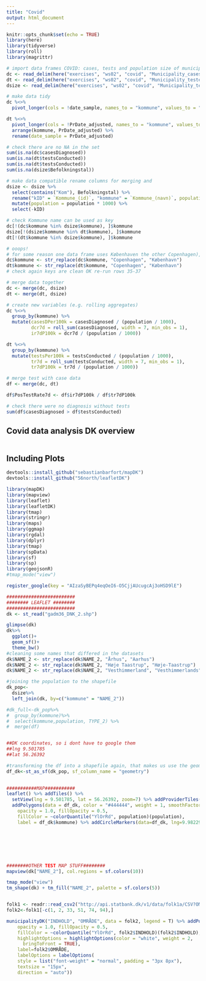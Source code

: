 ```yaml
---
title: "Covid"
output: html_document
---
```


```r
knitr::opts_chunk$set(echo = TRUE)
library(here)
library(tidyverse)
library(roll)
library(magrittr)

# import data frames COVID: cases, tests and population size of municipalities
dc <- read_delim(here("exercises", "ws02", "covid", "Municipality_cases_time_series.csv"), ";", escape_double = FALSE, trim_ws = TRUE)
dt <- read_delim(here("exercises", "ws02", "covid", "Municipality_tested_persons_time_series.csv"), ";", escape_double = FALSE, trim_ws = TRUE)
dsize <- read_delim(here("exercises", "ws02", "covid", "Municipality_test_pos.csv"), ";", escape_double = FALSE, trim_ws = TRUE)

# make data tidy
dc %<>% 
  pivot_longer(cols = !date_sample, names_to = "kommune", values_to = "casesDiagnosed") %>% arrange(kommune, date_sample)

dt %<>% 
  pivot_longer(cols = !PrDate_adjusted, names_to = "kommune", values_to = "testsConducted") %>%
  arrange(kommune, PrDate_adjusted) %>%
  rename(date_sample = PrDate_adjusted)

# check there are no NA in the set
sum(is.na(dc$casesDiagnosed))
sum(is.na(dt$testsConducted))
sum(is.na(dt$testsConducted))
sum(is.na(dsize$Befolkningstal))

# make data compatible rename columns for merging and
dsize <- dsize %>%
  select(contains("Kom"), Befolkningstal) %>%
  rename("kID" = `Kommune_(id)`, "kommune" = `Kommune_(navn)`, population = Befolkningstal) %>%
  mutate(population = population * 1000) %>%
  select(-kID)

# check Kommune name can be used as key
dc[!(dc$kommune %in% dsize$kommune), ]$kommune
dsize[!(dsize$kommune %in% dt$kommune), ]$kommune
dt[!(dt$kommune %in% dsize$kommune), ]$kommune

# ooops!
# for some reason one data frame uses Københaven the other Copenhagen),
dc$kommune <- str_replace(dc$kommune, "Copenhagen", "København")
dt$kommune <- str_replace(dt$kommune, "Copenhagen", "København")
# check again keys are clean OK re-run rows 35-37

# merge data together
dc <- merge(dc, dsize)
dt <- merge(dt, dsize)

# create new variables (e.g. rolling aggregates)
dc %<>% 
  group_by(kommune) %>%
  mutate(casesDPer100k = casesDiagnosed / (population / 1000), 
         dcr7d = roll_sum(casesDiagnosed, width = 7, min_obs = 1), 
         ir7dP100k = dcr7d / (population / 1000))

dt %<>% 
  group_by(kommune) %>% 
  mutate(testsPer100k = testsConducted / (population / 1000), 
         tr7d = roll_sum(testsConducted, width = 7, min_obs = 1), 
         tr7dP100k = tr7d / (population / 1000))

# merge test with case data
df <- merge(dc, dt)

df$PosTestRate7d <- df$ir7dP100k / df$tr7dP100k

# check there were no diagnosis without tests
sum(df$casesDiagnosed > df$testsConducted)
```

## Covid data analysis DK overview


```r

```

## Including Plots



```r
devtools::install_github("sebastianbarfort/mapDK")
devtools::install_github("56north/leafletDK")

library(mapDK)
library(mapview)
library(leaflet)
library(leafletDK)
library(tmap)
library(stringr)
library(maps)
library(ggmap)
library(rgdal)
library(dplyr)
library(tmap)
library(spData)
library(sf)
library(sp)
library(geojsonR)
#tmap_mode("view")

register_google(key = "AIzaSyBEPq4eqOeI6-O5CjjAUcugcAj3oHSD9lE")

#########################
######## LEAFLET ########
#########################
dk <- st_read("gadm36_DNK_2.shp")

glimpse(dk)
dk%>%
  ggplot()+
  geom_sf()+
  theme_bw()
#cleaning some names that differed in the datasets
dk$NAME_2 <- str_replace(dk$NAME_2, "Århus", "Aarhus")
dk$NAME_2 <- str_replace(dk$NAME_2, "Høje Taastrup", "Høje-Taastrup")
dk$NAME_2 <- str_replace(dk$NAME_2, "Vesthimmerland", "Vesthimmerlands")

#joining the population to the shapefile
dk_pop<-
  dsize%>%
  left_join(dk, by=c("kommune" = "NAME_2"))

#dk_full<-dk_pop%>%
#  group_by(kommune)%>%
#  select(kommune,population, TYPE_2) %>%
#  merge(df)


##DK coordinates, so i dont have to google them
##lng 9.501785
##lat 56.26392

#transforming the df into a shapefile again, that makes us use the geometry points
df_dk<-st_as_sf(dk_pop, sf_column_name = "geometry")

 
###########MAP###########
leaflet() %>% addTiles() %>% 
  setView(lng = 9.501785, lat = 56.26392, zoom=7) %>% addProviderTiles(providers$CartoDB.Positron) %>%
  addPolygons(data = df_dk, color = "#444444", weight = 1, smoothFactor = 0.5,
    opacity = 1.0, fillOpacity = 0.5,
    fillColor = ~colorQuantile("YlOrRd", population)(population),
    label = df_dk$kommune) %>% addCircleMarkers(data=df_dk, lng=9.98229, lat=57.46417, popup = ~as.character(population), label = ~as.character(kommune)) #at the moment shows hjørrings population - it's because it's the last entry in the data.frame







########OTHER TEST MAP STUFF########
mapview(dk["NAME_2"], col.regions = sf.colors(10))

tmap_mode("view")
tm_shape(dk) + tm_fill("NAME_2", palette = sf.colors(5))


folk1 <- readr::read_csv2("http://api.statbank.dk/v1/data/folk1a/CSV?OMR%C3%85DE=*")
folk2<-folk1[-c(1, 2, 33, 51, 74, 94),]

municipalityDK("INDHOLD", "OMRÅDE", data = folk2, legend = T) %>% addPolygons(color = "#444444", weight = 1, smoothFactor = 0.5,
    opacity = 1.0, fillOpacity = 0.5,
    fillColor = ~colorQuantile("YlOrRd", folk2$INDHOLD)(folk2$INDHOLD),
    highlightOptions = highlightOptions(color = "white", weight = 2,
      bringToFront = TRUE),
    label=folk2$OMRÅDE,
    labelOptions = labelOptions(
    style = list("font-weight" = "normal", padding = "3px 8px"),
    textsize = "15px",
    direction = "auto")) 
```



